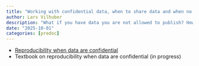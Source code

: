 ```yaml
---
title: "Working with confidential data, when to share data and when no to"
author: Lars Vilhuber
description: "What if you have data you are not allowed to publish? How do you work with it, and how do you share the most of your work? We discuss general and specific methods and strategies."
date: "2025-10-01"
categories: [predoc]
---
```


- [Reproducibility when data are confidential](https://labordynamicsinstitute.github.io/reproducibility-confidential/#/title-slide)
- Textbook on reproducibility when data are confidential (in progress)
